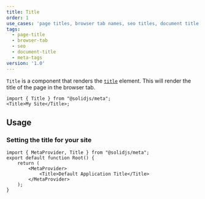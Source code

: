 ```yaml
---
title: Title
order: 1
use_cases: 'page titles, browser tab names, seo titles, document title management'
tags:
  - page-title
  - browser-tab
  - seo
  - document-title
  - meta-tags
version: '1.0'
---
```


`Title` is a component that renders the [`title`](https://developer.mozilla.org/en-US/docs/Web/HTML/Element/title) element.
This will render the title of the page in the browser tab.

```tsx twoslash
import { Title } from "@solidjs/meta";
<Title>My Site</Title>;
```

## Usage

### Setting the title for your site

```tsx twoslash title="root.tsx" {5}
import { MetaProvider, Title } from "@solidjs/meta";
export default function Root() {
	return (
		<MetaProvider>
			<Title>Default Application Title</Title>
		</MetaProvider>
	);
}
```
